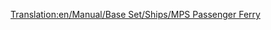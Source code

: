 [[Translation:en/Manual/Base Set/Ships/MPS Passenger Ferry]]
{{hu/Navbox Hajók}}
{{hu/Hajók|Image=[[File:en/Ferry.png|MPS Passenger Ferry]]
|Name=MPS komp
|Cost=£18,279 ($36,558)
|Speed=32 km/h (20 mph)
|Annual=£1,476 ($2,952)
|Designed=1926 	
|Lifespan=30
|Capacity=100 [[hu/Manual/Base Set/Cargos/Utasok|utas]]
|Description=Az MPS kompot arra tervezték, hogy utasokat nagy távolságon szállítson kikötőtől kikötőig.
|Real-life=Kitalált hajó, a valóságban nem létezik. Az MPS egyszerű mozaikszó a Microprose, a Transport Tycoon eredeti kiadójának nevéből.
}}